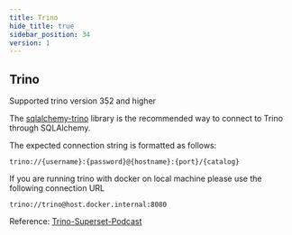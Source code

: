 ```yaml
---
title: Trino
hide_title: true
sidebar_position: 34
version: 1
---
```


## Trino

Supported trino version 352 and higher

The [sqlalchemy-trino](https://pypi.org/project/sqlalchemy-trino/) library is the recommended way to connect to Trino through SQLAlchemy.

The expected connection string is formatted as follows:

```
trino://{username}:{password}@{hostname}:{port}/{catalog}
```

If you are running trino with docker on local machine please use the following connection URL

```
trino://trino@host.docker.internal:8080
```

Reference:
[Trino-Superset-Podcast](https://trino.io/episodes/12.html)
